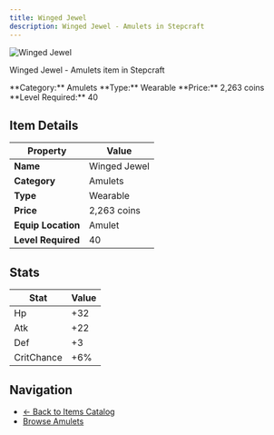 ```yaml
---
title: Winged Jewel
description: Winged Jewel - Amulets in Stepcraft
---
```


<div className="flex items-start gap-6 mb-8">
  <div className="flex-shrink-0">
    <img src="/assets/resources/trinketry/amulets/silver_star.png" alt="Winged Jewel" className="w-24 h-24 border rounded-lg" />
  </div>
  <div className="flex-1">
    <div className="space-y-2">
      <p className="text-lg text-muted-foreground">Winged Jewel - Amulets item in Stepcraft</p>
      <div className="flex flex-wrap gap-4 text-sm">
        <span className="px-2 py-1 bg-blue-100 dark:bg-blue-900 rounded-md">
          **Category:** Amulets
        </span>
        <span className="px-2 py-1 bg-green-100 dark:bg-green-900 rounded-md">
          **Type:** Wearable
        </span>
        <span className="px-2 py-1 bg-yellow-100 dark:bg-yellow-900 rounded-md">
          **Price:** 2,263 coins
        </span>
        <span className="px-2 py-1 bg-red-100 dark:bg-red-900 rounded-md">
          **Level Required:** 40
        </span>
      </div>
    </div>
  </div>
</div>

## Item Details

| Property | Value |
|----------|-------|
| **Name** | Winged Jewel |
| **Category** | Amulets |
| **Type** | Wearable |
| **Price** | 2,263 coins |
| **Equip Location** | Amulet |
| **Level Required** | 40 |

## Stats

| Stat | Value |
|------|-------|
| Hp | +32 |
| Atk | +22 |
| Def | +3 |
| CritChance | +6% |

## Navigation

- [← Back to Items Catalog](/docs/items)
- [Browse Amulets](/docs/items#amulets) 